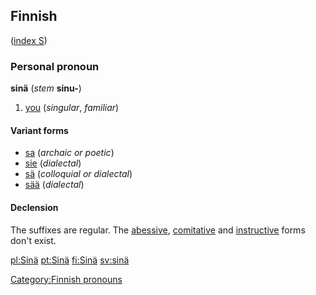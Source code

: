 ==Finnish==
([[Wiktionary:Finnish_index_s|index S]])

===Personal pronoun===
'''sinä''' (''stem'' '''sinu-''')

# [[you]] (''singular'', ''familiar'')

====Variant forms====
*[[sa]] (''archaic or poetic'')
*[[sie]] (''dialectal'')
*[[sä]] (''colloquial or dialectal'')
*[[sää]] (''dialectal'')

====Declension====
The suffixes are regular. The [[abessive]], [[comitative]] and [[instructive]] forms don't exist.

[[Category:Finnish pronouns]]

[[pl:Sinä]]
[[pt:Sinä]]
[[fi:Sinä]]
[[sv:sinä]]